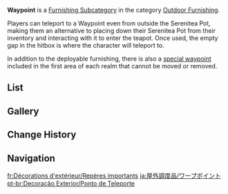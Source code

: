 {{Terminology Infobox
|title        = Waypoint
|image        = Icon Housing Outdoor Furnishing Waypoint.png
|type         = Item Groups
|type2        = Furnishing Subcategories
|type3        = Exterior Furnishings
|type4        = Outdoor Furnishing
}}
'''Waypoint''' is a [[Furnishing Subcategory]] in the category [[Outdoor Furnishing]].

Players can teleport to a Waypoint even from outside the Serenitea Pot, making them an alternative to placing down their Serenitea Pot from their inventory and interacting with it to enter the teapot. Once used, the empty gap in the hitbox is where the character will teleport to.

In addition to the deployable furnishing, there is also a [[Serenitea Pot#Realm Waypoint: A Place to Return To|special waypoint]] included in the first area of each realm that cannot be moved or removed.

==List==
{{Furnishings by Category Table|Outdoor Furnishing Waypoint|nocategory=1|version=1|singular=1}}

==Gallery==
{{Furnishings by Category Gallery|Outdoor Furnishing Waypoint}}

==Change History==
{{Change History|2.0}}

==Navigation==
{{Furnishing Navbox|exterior}}

[[Category:Outdoor Furnishing Waypoint| ]]

[[fr:Décorations d'extérieur/Repères importants]]
[[ja:屋外調度品/ワープポイント]]
[[pt-br:Decoração Exterior/Ponto de Teleporte]]